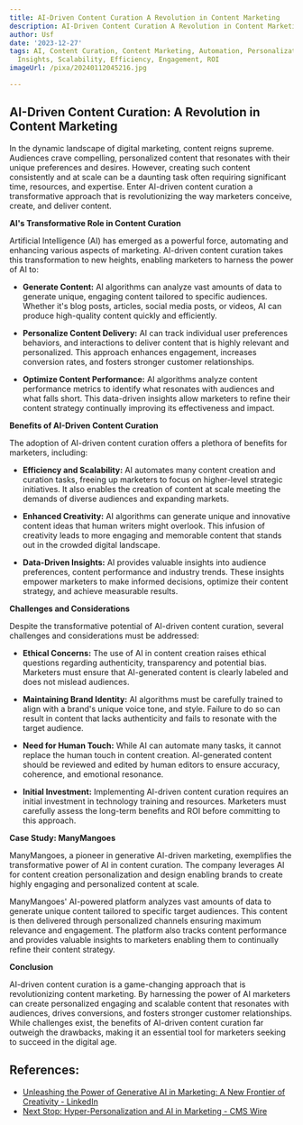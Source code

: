 ```yaml
---
title: AI-Driven Content Curation A Revolution in Content Marketing
description: AI-Driven Content Curation A Revolution in Content Marketing
author: Usf
date: '2023-12-27'
tags: AI, Content Curation, Content Marketing, Automation, Personalization, Data-Driven
  Insights, Scalability, Efficiency, Engagement, ROI
imageUrl: /pixa/20240112045216.jpg

---
```

## AI-Driven Content Curation:  A Revolution in Content Marketing

In  the dynamic landscape of digital marketing, content reigns supreme. Audiences crave  compelling, personalized content  that resonates with their unique preferences and  desires. However, creating such content consistently and at scale can be a daunting task often requiring significant time, resources, and expertise.  Enter AI-driven content curation a  transformative  approach that is revolutionizing  the way marketers conceive, create, and deliver content.

**AI's Transformative Role in Content Curation**

Artificial Intelligence (AI) has emerged as a powerful force, automating  and enhancing various aspects of marketing. AI-driven content curation takes this transformation to new heights, enabling marketers to harness the power of AI to:

* **Generate Content:** AI algorithms  can analyze vast amounts of data to generate unique, engaging content tailored to specific audiences. Whether  it's blog  posts, articles, social  media  posts, or videos, AI can produce high-quality  content quickly  and efficiently.


* **Personalize Content  Delivery:** AI can track individual user preferences behaviors, and interactions  to deliver content that is highly relevant and personalized. This approach enhances engagement, increases conversion rates, and fosters stronger customer relationships.


* **Optimize Content Performance:** AI algorithms analyze content  performance metrics to identify what resonates with  audiences and what falls short. This data-driven insights allow marketers to refine their  content strategy  continually improving its  effectiveness and impact.


**Benefits of AI-Driven Content Curation**

The adoption of AI-driven content curation offers a plethora of benefits for marketers, including:

* **Efficiency and Scalability:**  AI automates many content creation and curation tasks, freeing up marketers to focus on higher-level strategic initiatives. It also enables the creation of content at scale meeting  the  demands of diverse audiences and expanding markets.


* **Enhanced  Creativity:**  AI algorithms can generate unique and innovative content ideas that human writers might overlook. This infusion of creativity leads to more engaging and memorable content that stands out in the crowded digital landscape.


* **Data-Driven Insights:** AI provides valuable insights into  audience preferences, content performance and industry trends. These insights empower marketers to  make informed decisions, optimize their content strategy, and achieve measurable results.


**Challenges and Considerations**

Despite the  transformative potential  of AI-driven content curation, several  challenges and considerations must be  addressed:

* **Ethical Concerns:** The use  of AI in content creation raises ethical questions regarding authenticity, transparency and potential bias. Marketers must ensure that AI-generated content is clearly labeled and does not mislead audiences.


* **Maintaining Brand Identity:** AI algorithms must be carefully trained to align with  a brand's unique  voice tone, and style. Failure to do so can result in content that lacks  authenticity and fails to resonate with the target audience.


* **Need for Human Touch:** While  AI can automate many tasks, it cannot replace the human touch in content creation.  AI-generated content should be reviewed and edited by human  editors  to ensure accuracy, coherence, and emotional resonance.


* **Initial  Investment:** Implementing  AI-driven content curation requires an initial investment in technology  training and resources. Marketers must carefully assess the long-term benefits and ROI  before committing to this approach.


**Case Study: ManyMangoes**

ManyMangoes, a  pioneer in generative AI-driven  marketing, exemplifies the transformative power of AI in  content curation. The  company leverages AI for content creation personalization and design enabling brands to create highly engaging and personalized content at scale.

ManyMangoes' AI-powered  platform analyzes vast amounts of data  to generate  unique content  tailored to  specific target audiences. This content  is then delivered through  personalized channels ensuring maximum relevance and engagement. The platform also tracks content performance and  provides valuable insights to marketers enabling them to  continually refine their content strategy.

**Conclusion**

AI-driven content curation is a game-changing approach that is revolutionizing content marketing. By harnessing the power of AI marketers can  create personalized engaging and scalable content that resonates with audiences, drives conversions, and fosters stronger  customer relationships. While challenges exist, the benefits of AI-driven content curation far outweigh the drawbacks, making it an essential tool for marketers seeking to succeed in  the digital age.

## References:
- [Unleashing the Power of Generative AI in Marketing: A New Frontier of Creativity - LinkedIn](https://www.linkedin.com/pulse/unleashing-power-generative-ai-marketing-new-frontier-mark-muthama-1e)
- [Next Stop: Hyper-Personalization and AI in Marketing - CMS Wire](https://www.cmswire.com/digital-marketing/ai-in-marketing-more-personalization-in-the-next-decade/)
